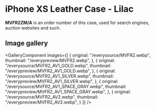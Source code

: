 
# iPhone XS Leather Case - Lilac

<Callout type='info' emoji='👉🏻'>**MVFR2ZM/A** is an order number of this case, used for search engines, auction websites and such.</Callout>

## Image gallery

<GalleryComponent
    images={[
      {
        original: "/everysource/MVFR2.webp",
        thumbnail: "/everypreview/MVFR2.webp",
      },
      {
        original: "/everysource/MVFR2_AV1_GOLD.webp",
        thumbnail: "/everypreview/MVFR2_AV1_GOLD.webp",
      },
      {
        original: "/everysource/MVFR2_AV1_SILVER.webp",
        thumbnail: "/everypreview/MVFR2_AV1_SILVER.webp",
      },
      {
        original: "/everysource/MVFR2_AV1_SPACE_GRAY.webp",
        thumbnail: "/everypreview/MVFR2_AV1_SPACE_GRAY.webp",
      },
      {
        original: "/everysource/MVFR2_AV2.webp",
        thumbnail: "/everypreview/MVFR2_AV2.webp",
      }
    ]}
  />
